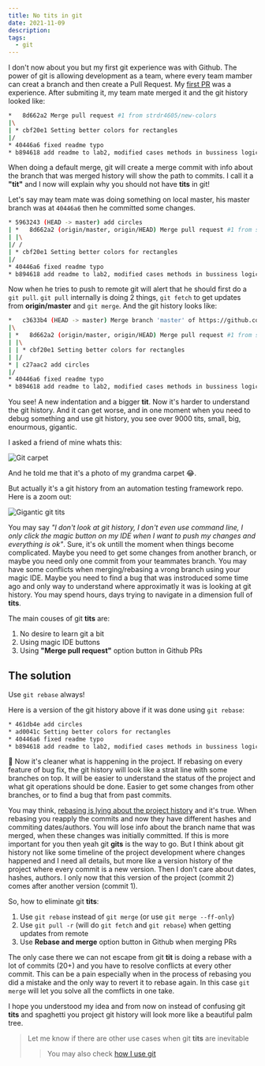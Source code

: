 ```yaml
---
title: No tits in git
date: 2021-11-09
description:
tags:
  - git
---
```


I don't now about you but my first git experience was with Github.
The power of git is allowing development as a team, where every team mamber can creat a branch and then create a Pull Request.
My [first PR](https://firstpr.me/#strdr4605) was a experience.
After submiting it, my team mate merged it and the git history looked like:

```bash
*   8d662a2 Merge pull request #1 from strdr4605/new-colors
|\
| * cbf20e1 Setting better colors for rectangles
|/
* 40446a6 fixed readme typo
* b894618 add readme to lab2, modified cases methods in bussiness logic
```

When doing a default merge, git will create a merge commit with info about the branch that was merged history will show the path to commits.
I call it a **"tit"** and I now will explain why you should not have **tits** in git!

Let's say may team mate was doing something on local master, his master branch was at `40446a6` then he committed some changes.

```bash
* 5963243 (HEAD -> master) add circles
| *   8d662a2 (origin/master, origin/HEAD) Merge pull request #1 from strdr4605/new-colors
| |\
|/ /
| * cbf20e1 Setting better colors for rectangles
|/
* 40446a6 fixed readme typo
* b894618 add readme to lab2, modified cases methods in bussiness logic
```

Now when he tries to push to remote git will alert that he should first do a `git pull`.
`git pull` internally is doing 2 things, `git fetch` to get updates from **origin/master** and `git merge`.
And the git history looks like:

```bash
*   c3633b4 (HEAD -> master) Merge branch 'master' of https://github.com/sspatari/OR_Labs
|\
| *   8d662a2 (origin/master, origin/HEAD) Merge pull request #1 from strdr4605/new-colors
| |\
| | * cbf20e1 Setting better colors for rectangles
| |/
* | c27aac2 add circles
|/
* 40446a6 fixed readme typo
* b894618 add readme to lab2, modified cases methods in bussiness logic
```

You see! A new indentation and a bigger **tit**. Now it's harder to understand the git history.
And it can get worse, and in one moment when you need to debug something and use git history, you see over 9000 tits, small, big, enourmous, gigantic.

I asked a friend of mine whats this:

![Git carpet](git-carpet.png)

And he told me that it's a photo of my grandma carpet 😂.

But actually it's a git history from an automation testing framework repo. Here is a zoom out:

![Gigantic git tits](gigantic-git-tits.jpg)

You may say _"I don't look at git history, I don't even use command line, I only click the magic button on my IDE when I want to push my changes and everything is ok"_.
Sure, it's ok untill the moment when things become complicated.
Maybe you need to get some changes from another branch, or maybe you need only one commit from your teammates branch.
You may have some conflicts when merging/rebasing a vrong branch using your magic IDE.
Maybe you need to find a bug that was instroduced some time ago and only way to understand where approximatly it was is looking at git history.
You may spend hours, days trying to navigate in a dimension full of **tits**.

The main couses of git **tits** are:

1. No desire to learn git a bit
1. Using magic IDE buttons
1. Using **"Merge pull request"** option button in Github PRs

## The solution

Use `git rebase` always!

Here is a version of the git history above if it was done using `git rebase`:

```bash
* 461db4e add circles
* ad0041c Setting better colors for rectangles
* 40446a6 fixed readme typo
* b894618 add readme to lab2, modified cases methods in bussiness logic
```

🎉 Now it's cleaner what is happening in the project.
If rebasing on every feature of bug fix, the git history will look like a strait line with some branches on top.
It will be easier to understand the status of the project and what git operations should be done.
Easier to get some changes from other branches, or to find a bug that from past commits.

You may think, [rebasing is lying about the project history](https://news.ycombinator.com/item?id=26582912) and it's true.
When rebasing you reapply the commits and now they have different hashes and commiting dates/authors.
You will lose info about the branch name that was merged, when these changes was initially committed.
If this is more important for you then yeah git **gits** is the way to go.
But I think about git history not like some timeline of the project development where changes happened and I need all details,
but more like a version history of the project where every commit is a new version.
Then I don't care about dates, hashes, authors. I only now that this version of the project (commit 2) comes after another version (commit 1).

So, how to eliminate git **tits**:

1. Use `git rebase` instead of `git merge` (or use `git merge --ff-only`)
1. Use `git pull -r` (will do `git fetch` and `git rebase`) when getting updates from remote
1. Use **Rebase and merge** option button in Github when merging PRs

The only case there we can not escape from git **tit** is doing a rebase with a lot of commits (20+) and you have to resolve conflicts at every other commit.
This can be a pain especially when in the process of rebasing you did a mistake and the only way to revert it to rebase again.
In this case `git merge` will let you solve all the comflicts in one take.

I hope you understood my idea and from now on instead of confusing git **tits** and spaghetti you project git history will look more like a beautiful palm tree.

> Let me know if there are other use cases when git **tits** are inevitable
> > You may also check [how I use git](/how-i-use-git)
